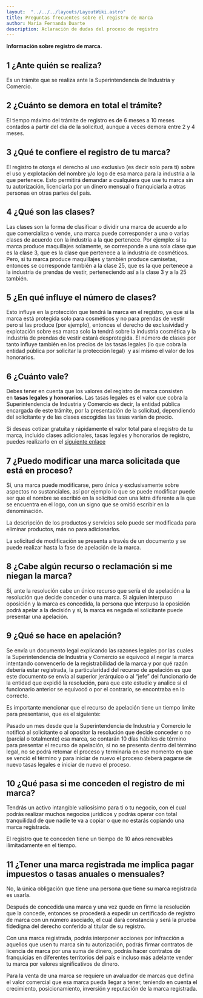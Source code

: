 ```yaml
---
layout:  "../../../layouts/LayoutWiki.astro"
title: Preguntas frecuentes sobre el registro de marca
author: María Fernanda Duarte
description: Aclaración de dudas del proceso de registro
---
```


**Información sobre registro de marca.**

## 1 **¿Ante quién se realiza?** 
Es un trámite que se realiza ante la Superintendencia de Industria y Comercio.

## 2 **¿Cuánto se demora en total el trámite?**  
El tiempo máximo del trámite de registro es de 6 meses a 10 meses contados a partir del día de la solicitud, aunque a veces demora entre 2 y 4 meses.

## 3 **¿Qué te confiere el registro de tu marca?** 
El registro te otorga el derecho al uso exclusivo (es decir solo para ti) sobre el uso y explotación del nombre y/o logo de esa marca para la industria a la que pertenece. Esto permitirá demandar a cualquiera que use tu marca sin tu autorización, licenciarla por un dinero mensual o franquiciarla a otras personas en otras partes del país.

## 4 **¿Qué son las clases?** 
Las clases son la forma de clasificar o dividir una marca de acuerdo a lo que comercializa o vende, una marca puede corresponder a una o varias clases de acuerdo con la industria a la que pertenece. Por ejemplo: si tu marca produce maquillajes solamente, se corresponde a una sola clase que es la clase 3, que es la clase que pertenece a la industria de cosméticos. Pero, si tu marca produce maquillajes y también produce camisetas, entonces se corresponde también a la clase 25, que es la que pertenece a la industria de prendas de vestir, perteneciendo así a la clase 3 y a la 25 también.

## 5 **¿En qué influye el número de clases?** 
Esto influye en la protección que tendrá la marca en el registro, ya que si la marca está protegida solo para cosméticos y no para prendas de vestir pero si las produce (por ejemplo), entonces el derecho de exclusividad y explotación sobre esa marca solo la tendrá sobre la industria cosmética y la industria de prendas de vestir estará desprotegida. El número de clases por tanto influye también en los precios de las tasas legales (lo que cobra la entidad pública por solicitar la protección legal)  y así mismo el valor de los honorarios.

## 6 **¿Cuánto vale?** 
Debes tener en cuenta que los valores del registro de marca consisten en **tasas legales y honorarios.** Las tasas legales es el valor que cobra la Superintendencia de Industria y Comercio es decir, la entidad pública encargada de este trámite, por la presentación de la solicitud, dependiendo del solicitante y de las clases escogidas las tasas varían de precio.

Si deseas cotizar gratuita y rápidamente el valor total para el registro de tu marca, incluido clases adicionales, tasas legales y honorarios de registro, puedes realizarlo en el [siguiente enlace](https://www.capitaleme.com/em/servicios/registro-de-marca)

## 7 **¿Puedo modificar una marca solicitada que está en proceso?**

Sí, una marca puede modificarse, pero única y exclusivamente sobre aspectos no sustanciales, así por ejemplo lo que se puede modificar puede ser que el nombre se escribió en la solicitud con una letra diferente a la que se encuentra en el logo, con un signo que se omitió escribir en la denominación.

La descripción de los productos y servicios solo puede ser modificada para eliminar productos, más no para adicionarlos.

La solicitud de modificación se presenta a través de un documento y se puede realizar hasta la fase de apelación de la marca.

## 8 **¿Cabe algún recurso o reclamación si me niegan la marca?**

Sí, ante la resolución cabe un único recurso que sería el de apelación a la resolución que decide conceder o una marca. Si alguien interpuso oposición y la marca es concedida, la persona que interpuso la oposición podrá apelar a la decisión y si, la marca es negada el solicitante puede presentar una apelación.

## 9 **¿Qué se hace en apelación?** 
Se envía un documento legal explicando las razones legales por las cuales la Superintendencia de Industria y Comercio se equivocó al negar la marca intentando convencerlo de la registrabilidad de la marca y por qué razón debería estar registrada, la particularidad del recurso de apelación es que este documento se envía al superior jerárquico o al “jefe” del funcionario de la entidad que expidió la resolución, para que este estudie y analice si el funcionario anterior se equivocó o por el contrario, se encontraba en lo correcto.

Es importante mencionar que el recurso de apelación tiene un tiempo limite para presentarse, que es el siguiente:

Pasado un mes desde que la Superintendencia de Industria y Comercio le notificó al solicitante o al opositor la resolución que decide conceder o no (parcial o totalmente) esa marca, se contarán 10 días hábiles de término para presentar el recurso de apelación, si no se presenta dentro del término legal, no se podrá retomar el proceso y terminaría en ese momento en que se venció el término y para iniciar de nuevo el proceso deberá pagarse de nuevo tasas legales e iniciar de nuevo el proceso.

## 10 **¿Qué pasa si me conceden el registro de mi marca?**

Tendrás un activo intangible valiosísimo para ti o tu negocio, con el cual podrás realizar muchos negocios jurídicos y podrás operar con total tranquilidad de que nadie te va a copiar o que no estarás copiando una marca registrada.

El registro que te conceden tiene un tiempo de 10 años renovables ilimitadamente en el tiempo.

## 11 **¿Tener una marca registrada me implica pagar impuestos o tasas anuales o mensuales?**

No, la única obligación que tiene una persona que tiene su marca registrada es usarla.

Después de concedida una marca y una vez quede en firme la resolución que la concede, entonces se procederá a expedir un certificado de registro de marca con un número asociado, el cual dará constancia y será la prueba fidedigna del derecho conferido al titular de su registro.

Con una marca registrada, podrás interponer acciones por infracción a aquellos que usen tu marca sin tu autorización, podrás firmar contratos de licencia de marca por una suma de dinero, podrás hacer contratos de franquicias en diferentes territorios del país e incluso más adelante vender tu marca por valores significativos de dinero.

Para la venta de una marca se requiere un avaluador de marcas que defina el valor comercial que esa marca pueda llegar a tener, teniendo en cuenta el crecimiento, posicionamiento, inversión y reputación de la marca registrada.